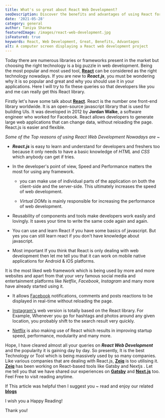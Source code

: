 ```yaml
---
title: What's so great about React Web Development?
seoDescription: Discover the benefits and advantages of using React for web development and understand why it's becoming a popular choice among developers.
date: '2021-05-28'
category: general
author: Taniya Sharma
featuredImage: /images/react-web-development.jpg
isFeatured: true
keywords: React, Web Development, Great, Benefits, Advantages
alt: A computer screen displaying a React web development project
---
```


Today there are numerous libraries or frameworks present in the market but choosing the right technology is a big puzzle in web development. Being the most popular and most used tool, [**React**](https://reactjs.org/) can be considered as the right technology nowadays. If you are new to **_React.js_**, you must be wondering why it is so popular and great and why you should use it in your applications. Here I will try to fix these queries so that developers like you and me can really get this React library.

Firstly let's have some talk about [**React**](https://reactjs.org/).
React is the number one front-end library worldwide. It is an open-source javascript library that is used for building UIs. It was developed in 2012 by **Jordan Walke**, a software engineer who worked for Facebook. React allows developers to generate large web applications that can change data, without reloading the page. React.js is easier and flexible.

_Some of the Top reasons of using React Web Development Nowadays are_ ~

- **_React.js_** is easy to learn and understand for developers and freshers too because it only needs to have a basic knowledge of _HTML_ and _CSS_ which anybody can get if tries.

- In the developer's point of view, Speed and Performance matters the most for using any framework.

  - you can make use of individual parts of the application on both the client-side and the server-side. This ultimately increases the speed of web development.

  - _Virtual DOMs_ is mainly responsible for increasing the performance of web development.

- Reusability of components and tools make developers work easily and lovingly. It saves your time to write the same code again and again.

- You can use and learn React if you have some basics of javascript. But yes you can still learn react if you don't have knowledge about javascript.

- Most important If you think that React is only dealing with web development then let me tell you that it can work on mobile native applications for Android & iOS platforms.

It is the most liked web framework which is being used by more and more websites and apart from that your very famous social media and entertainment platforms like _Netflix_, _Facebook_, _Instagram_ and many more have already started using it.

- It allows [Facebook](https://www.facebook.com) notifications, comments and posts reactions to be displayed in real-time without reloading the page.

- [Instagram's](https://www.instagram.com/) web version is totally based on the React library. For Example, Whenever you go for hashtags and photos around any given location, you probably shift to the search result very quickly.

- [Netflix](https://www.netflix.com) is also making use of React which results in improving startup speed, performance, modularity and many more.

Hope, I have cleared almost all your queries on **_React Web Development_** and the popularity it is gaining day by day. So presently, It is the best Technology or Tool which is being massively used by so many companies. Like various companies that are dealing with React.js, [**Zeiq**](https://www.zeiq.co/) is too utilising it. [**Zeiq**](https://www.zeiq.co/) has been working on React-based tools like Gatsby and Nextjs . Let me tell you that we have shared our experiences on [**Gatsby**](https://www.zeiq.co/posts/ecommerce-gatsby/) and [**Next.js**](https://www.zeiq.co/posts/why-nextjs-is-good-for-ecommerce/) too. Feel Free to visit reading anytime.

If This article was helpful then I suggest you ~ read and enjoy our related [**blogs**](https://www.zeiq.co/)

I wish you a Happy Reading!

Thank you!
